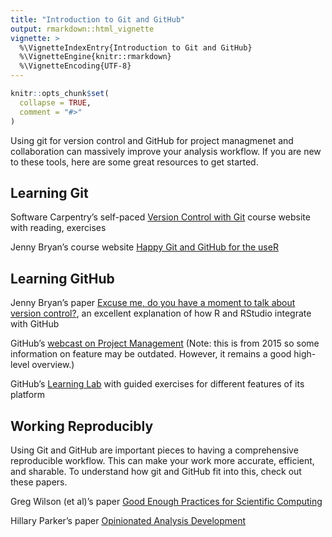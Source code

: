 ```yaml
---
title: "Introduction to Git and GitHub"
output: rmarkdown::html_vignette
vignette: >
  %\VignetteIndexEntry{Introduction to Git and GitHub}
  %\VignetteEngine{knitr::rmarkdown}
  %\VignetteEncoding{UTF-8}
---
```


```r
knitr::opts_chunk$set(
  collapse = TRUE,
  comment = "#>"
)
```

Using git for version control and GitHub for project managmenet and collaboration can massively improve your analysis workflow. If you are new to these tools, here are some great resources to get started. 

## Learning Git

Software Carpentry's self-paced [Version Control with Git](http://swcarpentry.github.io/git-novice/) course website with reading, exercises

Jenny Bryan's course website [Happy Git and GitHub for the useR](http://happygitwithr.com/)

## Learning GitHub

Jenny Bryan's paper [Excuse me, do you have a moment to talk about version control?](https://peerj.com/preprints/3159/), an excellent explanation of how R and RStudio integrate with GitHub

GitHub's [webcast on Project Management](https://www.youtube.com/watch?v=6fByt0o4UYs) (Note: this is from 2015 so some information on feature may be outdated. However, it remains a good high-level overview.)

GitHub's [Learning Lab](https://lab.github.com/) with guided exercises for different features of its platform

## Working Reproducibly

Using Git and GitHub are important pieces to having a comprehensive reproducible workflow. This can make your work more accurate, efficient, and sharable. To understand how git and GitHub fit into this, check out these papers.

Greg Wilson (et al)'s paper [Good Enough Practices for Scientific Computing](https://journals.plos.org/ploscompbiol/article?id=10.1371/journal.pcbi.1005510)

Hillary Parker's paper [Opinionated Analysis Development](https://peerj.com/preprints/3210/)

